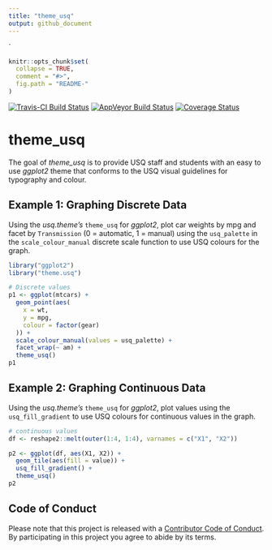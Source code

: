 ```yaml
---
title: "theme_usq"
output: github_document
---
```


`
```r
knitr::opts_chunk$set(
  collapse = TRUE,
  comment = "#>",
  fig.path = "README-"
)
```

[![Travis-CI Build Status](https://travis-ci.org/adamhsparks/theme_usq.svg?branch=master)](https://travis-ci.org/adamhsparks/theme_usq)
[![AppVeyor Build Status](https://ci.appveyor.com/api/projects/status/github/adamhsparks/theme_usq?branch=master&svg=true)](https://ci.appveyor.com/project/adamhsparks/theme_usq)
[![Coverage Status](https://img.shields.io/codecov/c/github/adamhsparks/theme_usq/master.svg)](https://codecov.io/github/adamhsparks/theme_usq?branch=master)

# theme\_usq

The goal of _theme\_usq_ is to provide USQ staff and students with an easy to use
_ggplot2_ theme that conforms to the USQ visual guidelines for typography and
colour.


## Example 1: Graphing Discrete Data

Using the _usq.theme's_ `theme_usq` for _ggplot2_, plot car weights by
mpg and facet by `Transmission` (0 = automatic, 1 = manual) using the
`usq_palette` in the `scale_colour_manual` discrete scale function to use
USQ colours for the graph.

```r
library("ggplot2")
library("theme.usq")

# Discrete values
p1 <- ggplot(mtcars) +
  geom_point(aes(
    x = wt,
    y = mpg,
    colour = factor(gear)
  )) +
  scale_colour_manual(values = usq_palette) +
  facet_wrap(~ am) +
  theme_usq()
p1
```

## Example 2: Graphing Continuous Data

Using the _usq.theme's_ `theme_usq` for _ggplot2_, plot values using the
`usq_fill_gradient` to use USQ colours for continuous values in the graph.

```r
# continuous values
df <- reshape2::melt(outer(1:4, 1:4), varnames = c("X1", "X2"))

p2 <- ggplot(df, aes(X1, X2)) +
  geom_tile(aes(fill = value)) +
  usq_fill_gradient() +
  theme_usq()
p2
```


## Code of Conduct

Please note that this project is released with a [Contributor Code of Conduct](CONDUCT.md). By participating in this project you agree to abide by its terms.
